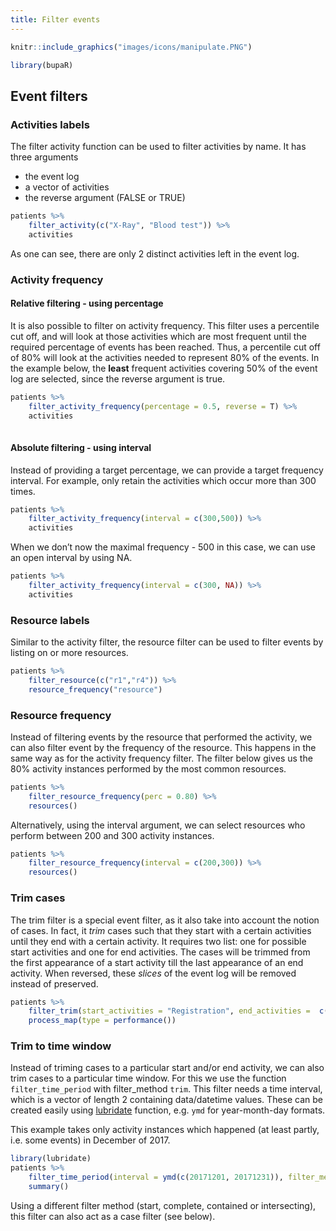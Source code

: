 ```yaml
---
title: Filter events
---
```



```r
knitr::include_graphics("images/icons/manipulate.PNG")

```

```r
library(bupaR)
```

## Event filters

### Activities labels

The filter activity function can be used to filter activities by name. It has three arguments

*	the event log
*	a vector of activities
*	the reverse argument (FALSE or TRUE)

```r
patients %>%
	filter_activity(c("X-Ray", "Blood test")) %>%
	activities
```

As one can see, there are only 2 distinct activities left in the event log.

### Activity frequency

#### Relative filtering -  using percentage

It is also possible to filter on activity frequency. This filter uses a percentile cut off, and will look at those activities which are most frequent until the required percentage of events has been reached. Thus, a percentile cut off of 80% will look at the activities needed to represent 80% of the events. In the example below, the __least__ frequent activities covering 50% of the event log are selected, since the reverse argument is true.

```r
patients %>%
	filter_activity_frequency(percentage = 0.5, reverse = T) %>%
	activities
	
```

#### Absolute filtering - using interval

Instead of providing a target percentage, we can provide a target frequency interval. For example, only retain the activities which occur more than 300 times.

```r
patients %>%
	filter_activity_frequency(interval = c(300,500)) %>%
	activities
```

When we don't now the maximal frequency - 500 in this case, we can use an open interval by using NA.

```r
patients %>%
	filter_activity_frequency(interval = c(300, NA)) %>%
	activities
```


### Resource labels

Similar to the activity filter, the resource filter can be used to filter events by listing on or more resources. 

```r
patients %>%
	filter_resource(c("r1","r4")) %>%
	resource_frequency("resource")
```

### Resource frequency

Instead of filtering events by the resource that performed the activity, we can also filter event by the frequency of the resource. This happens in the same way as for the activity frequency filter. The filter below gives us the 80% activity instances performed by the most common resources. 

```r
patients %>%
	filter_resource_frequency(perc = 0.80) %>%
	resources()
```

Alternatively, using the interval argument, we can select resources who perform between 200 and 300 activity instances. 

```r
patients %>%
	filter_resource_frequency(interval = c(200,300)) %>%
	resources()
```

### Trim cases

The trim filter is a special event filter, as it also take into account the notion of cases. In fact, it _trim_ cases such that they start with a certain activities until they end with a certain activity. It requires two list: one for possible start activities and one for end activities. The cases will be trimmed from the first appearance of a start activity till the last appearance of an end activity. When reversed, these _slices_ of the event log will be removed instead of preserved.

```r
patients %>%
	filter_trim(start_activities = "Registration", end_activities =  c("MRI SCAN","X-Ray")) %>%
	process_map(type = performance())
```

### Trim to time window

Instead of triming cases to a particular start and/or end activity, we can also trim cases to a particular time window. For this we use the function `filter_time_period` with filter_method `trim`. This filter needs a time interval, which is a vector of length 2 containing data/datetime values. These can be created easily using [lubridate](https://lubridate.tidyverse.org/) function, e.g. `ymd` for year-month-day formats. 

This example takes only activity instances which happened (at least partly, i.e. some events) in December of 2017.

```r
library(lubridate)
patients %>%
	filter_time_period(interval = ymd(c(20171201, 20171231)), filter_method = "trim") %>%
	summary()
```

Using a different filter method (start, complete, contained or intersecting), this filter can also act as a case filter (see below). 
